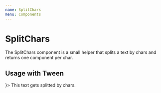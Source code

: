 ```yaml
---
name: SplitChars
menu: Components
---
```



# SplitChars

The SplitChars component is a small helper that splits a text by chars and returns one component per char.


## Usage with Tween

<Playground>
  <Controls playState={PlayState.stop}>
    <Tween from={{ x: '200px' }} stagger={0.1}>
      <SplitChars wrapper={<div style={{ display: 'inline-block', fontSize: '40px' }} />}>
        This text gets splitted by chars.
      </SplitChars>
    </Tween>
  </Controls>
</Playground>

